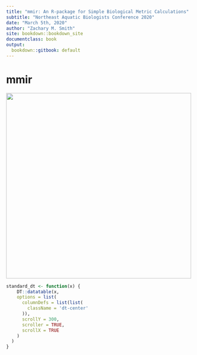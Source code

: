 ```yaml
---
title: "mmir: An R-package for Simple Biological Metric Calculations"
subtitle: "Northeast Aquatic Biologists Conference 2020"
date: "March 5th, 2020"
author: "Zachary M. Smith"
site: bookdown::bookdown_site
documentclass: book
output:
  bookdown::gitbook: default
---
```


# mmir

![](images/mmir_hex-sticker.png){width=500px}

```r
standard_dt <- function(x) {
    DT::datatable(x, 
    options = list(
      columnDefs = list(list(
        className = 'dt-center'
      )),
      scrollY = 300,
      scroller = TRUE,
      scrollX = TRUE
    )
  )
}
  
```

